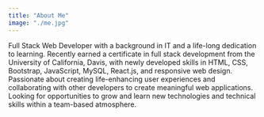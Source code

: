 ```yaml
---
title: "About Me"
image: "./me.jpg"
---
```


Full Stack Web Developer with a background in IT and a life-long dedication to learning. Recently earned a certificate in full stack development from the University of California, Davis, with newly developed skills in HTML, CSS, Bootstrap, JavaScript, MySQL, React.js, and responsive web design. Passionate about creating life-enhancing user experiences and collaborating with other developers to create meaningful web applications. Looking for opportunities to grow and learn new technologies and technical skills within a team-based atmosphere.

